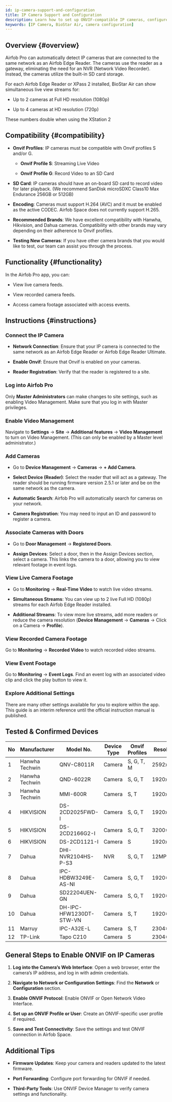 ```yaml
---
id: ip-camera-support-and-configuration
title: IP Camera Support and Configuration
description: Learn how to set up ONVIF-compatible IP cameras, configure live and recorded video streams, and integrate camera footage with access events in BioStar Air.
keywords: [IP Camera, BioStar Air, camera configuration]
---
```


## Overview {#overview}

Airfob Pro can automatically detect IP cameras that are connected to the same network as an Airfob Edge Reader. The cameras use the reader as a gateway, eliminating the need for an NVR (Network Video Recorder). Instead, the cameras utilize the built-in SD card storage.

For each Airfob Edge Reader or XPass 2 installed, BioStar Air can show simultaneous live view streams for:

* Up to 2 cameras at Full HD resolution (1080p)

* Up to 4 cameras at HD resolution (720p)

These numbers double when using the XStation 2


## Compatibility {#compatibility}

* **Onvif Profiles**: IP cameras must be compatible with Onvif profiles S and/or G.

  * **Onvif Profile S**: Streaming Live Video

  * **Onvif Profile G**: Record Video to an SD Card

* **SD Card**: IP cameras should have an on-board SD card to record video for later playback. (We recommend SanDisk microSDXC Class10 Max Endurance 256GB or 512GB)

* **Encoding**: Cameras must support H.264 (AVC) and it must be enabled as the active CODEC. Airfob Space does not currently support H.265.

* **Recommended Brands**: We have excellent compatibility with Hanwha, Hikvision, and Dahua cameras. Compatibility with other brands may vary depending on their adherence to Onvif profiles.

* **Testing New Cameras**: If you have other camera brands that you would like to test, our team can assist you through the process.


## Functionality {#functionality}

In the Airfob Pro app, you can:

* View live camera feeds.

* View recorded camera feeds.

* Access camera footage associated with access events.


## Instructions {#instructions}

<Steps>
<Step>

### Connect the IP Camera

* **Network Connection**: Ensure that your IP camera is connected to the same network as an Airfob Edge Reader or Airfob Edge Reader Ultimate.

* **Enable Onvif**: Ensure that Onvif is enabled on your cameras.

* **Reader Registration**: Verify that the reader is registered to a site.

</Step>
<Step>

### Log into Airfob Pro

Only **Master Administrators** can make changes to site settings, such as enabling Video Management. Make sure that you log in with Master privileges.

</Step>
<Step>

### Enable Video Management

Navigate to **Settings** → **Site** → **Additional features** → **Video Management** to turn on Video Management. (This can only be enabled by a Master level administrator.)

</Step>
<Step>

### Add Cameras

* Go to **Device Management** → **Cameras** → **+ Add Camera**.

* **Select Device (Reader)**: Select the reader that will act as a gateway. The reader should be running firmware version 2.5.1 or later and be on the same network as the camera.

* **Automatic Search**: Airfob Pro will automatically search for cameras on your network.

* **Camera Registration**: You may need to input an ID and password to register a camera.

</Step>
<Step>

### Associate Cameras with Doors

* Go to **Door Management** → **Registered Doors**.

* **Assign Devices**: Select a door, then in the Assign Devices section, select a camera. This links the camera to a door, allowing you to view relevant footage in event logs.

</Step>
<Step>

### View Live Camera Footage

* Go to **Monitoring** → **Real-Time Video** to watch live video streams.

* **Simultaneous Streams**: You can view up to 2 live Full HD (1080p) streams for each Airfob Edge Reader installed.

* **Additional Streams**: To view more live streams, add more readers or reduce the camera resolution (**Device Management** → **Cameras** → Click on a Camera → **Profile**).

</Step>
<Step>

### View Recorded Camera Footage

Go to **Monitoring** → **Recorded Video** to watch recorded video streams.

</Step>
<Step>

### View Event Footage

Go to **Monitoring** → **Event Logs**. Find an event log with an associated video clip and click the play button to view it.

</Step>
<Step>

### Explore Additional Settings

There are many other settings available for you to explore within the app. This guide is an interim reference until the official instruction manual is published.

</Step>
</Steps>

## Tested & Confirmed Devices

| No | Manufacturer | Model No. | Device Type | Onvif Profiles | Resolution |
| --- | --- | --- | --- | --- | --- |
| 1 | Hanwha Techwin | QNV-C8011R | Camera | S, G, T, M | 2592x1944 |
| 2 | Hanwha Techwin | QND-6022R | Camera | S, G, T | 1920x1080 |
| 3 | Hanwha Techwin | MMI-600R | Camera | S, T | 1920x1080 |
| 4 | HIKVISION | DS-2CD2025FWD-I | Camera | S, G, T | 1920x1080 |
| 5 | HIKVISION | DS-2CD2166G2-I | Camera | S, G, T | 3200×1800 |
| 6 | HIKVISION | DS-2CD1121-I | Camera | S | 1920x1080 |
| 7 | Dahua | DHI-NVR2104HS-P-S3 | NVR | S, G, T | 12MP |
| 8 | Dahua | IPC-HDBW3249E-AS-NI | Camera | S, G, T | 1920×1080 |
| 9 | Dahua | SD22204UEN-GN | Camera | S, G, T | 1920×1080 |
| 10 | Dahua | DH-IPC-HFW1230DT-STW-VN | Camera | S, T | 1920×1080 |
| 11 | Marruy | IPC-A32E-L | Camera | S, T | 2304×1296 |
| 12 | TP-Link | Tapo C210 | Camera | S | 2304×1296 |


## General Steps to Enable ONVIF on IP Cameras

1. **Log into the Camera’s Web Interface**: Open a web browser, enter the camera’s IP address, and log in with admin credentials.

1. **Navigate to Network or Configuration Settings**: Find the **Network** or **Configuration** section.

1. **Enable ONVIF Protocol**: Enable ONVIF or Open Network Video Interface.

1. **Set up an ONVIF Profile or User**: Create an ONVIF-specific user profile if required.

1. **Save and Test Connectivity**: Save the settings and test ONVIF connection in Airfob Space.


## Additional Tips

* **Firmware Updates**: Keep your camera and readers updated to the latest firmware.

* **Port Forwarding**: Configure port forwarding for ONVIF if needed.

* **Third-Party Tools**: Use ONVIF Device Manager to verify camera settings and functionality.